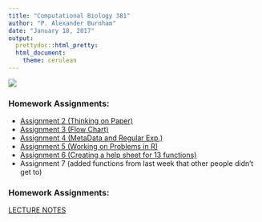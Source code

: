 ```yaml
---
title: "Computational Biology 381"
author: "P. Alexander Burnham"
date: "January 18, 2017"
output: 
  prettydoc::html_pretty:
  html_document: 
    theme: cerulean
---
```


![](Pictures/Profile.png) 

### Homework Assignments:

* [Assignment 2 (Thinking on Paper)](Assignment2_Bio381.html) 
* [Assignment 3 (Flow Chart)](BurnhamFlowChart.html)  
* [Assignment 4 (MetaData and Regular Exp.)](Homework4.html)
* [Assignment 5 (Working on Problems in R)](Burnham_HW_2_15Feb2017.html)
* [Assignment 6  (Creating a help sheet for 13 functions)](Homework6.html)
* Assignment 7  (added functions from last week that other people didn't get to)

### Homework Assignments:

[LECTURE NOTES](ComBioNotes.html) 

